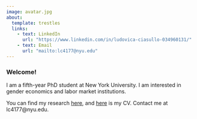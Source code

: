 ---
image: avatar.jpg
about:
  template: trestles
  links:
    - text: LinkedIn
      url: "https://www.linkedin.com/in/ludovica-ciasullo-034960131/"
    - text: Email
      url: "mailto:lc4177@nyu.edu"
---

### **Welcome!**

I am a fifth-year PhD student at New York University. I am interested in gender economics and labor market institutions.

You can find my research [here](papers.html), and [here](https://ludovica-ciasullo.github.io/CV.pdf) is my CV. Contact me at lc4177\@nyu.edu.
